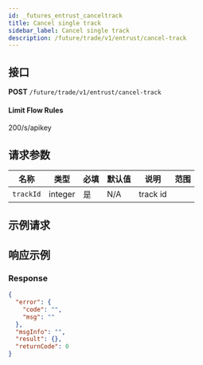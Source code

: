 ```yaml
---
id: _futures_entrust_canceltrack
title: Cancel single track
sidebar_label: Cancel single track
description: /future/trade/v1/entrust/cancel-track
---
```


## 接口

**POST** `/future/trade/v1/entrust/cancel-track`

#### **Limit Flow Rules**

200/s/apikey

## 请求参数

| 名称      | 类型    | 必填 | 默认值 | 说明     | 范围 |
| --------- | ------- | ---- | ------ | -------- | ---- |
| `trackId` | integer | 是   | N/A    | track id |      |

## 示例请求

## 响应示例

### Response

```json
{
  "error": {
    "code": "",
    "msg": ""
  },
  "msgInfo": "",
  "result": {},
  "returnCode": 0
}
```
